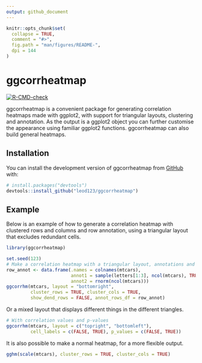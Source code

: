 ```yaml
---
output: github_document
---
```


<!-- README.md is generated from README.Rmd. Please edit that file -->

```r
knitr::opts_chunk$set(
  collapse = TRUE,
  comment = "#>",
  fig.path = "man/figures/README-",
  dpi = 144
)
```

# ggcorrheatmap

<!-- badges: start -->
[![R-CMD-check](https://github.com/leod123/ggcorrheatmap/actions/workflows/R-CMD-check.yaml/badge.svg)](https://github.com/leod123/ggcorrheatmap/actions/workflows/R-CMD-check.yaml)
<!-- badges: end -->

ggcorrheatmap is a convenient package for generating correlation heatmaps made with ggplot2, with support for triangular layouts, clustering and annotation. As the output is a ggplot2 object you can further customise the appearance using familiar ggplot2 functions. ggcorrheatmap can also build general heatmaps.

## Installation

You can install the development version of ggcorrheatmap from [GitHub](https://github.com/) with:

``` r
# install.packages("devtools")
devtools::install_github("leod123/ggcorrheatmap")
```

## Example

Below is an example of how to generate a correlation heatmap with clustered rows and columns and row annotation, using a triangular layout that excludes redundant cells.

```r
library(ggcorrheatmap)

set.seed(123)
# Make a correlation heatmap with a triangular layout, annotations and clustering
row_annot <- data.frame(.names = colnames(mtcars),
                        annot1 = sample(letters[1:3], ncol(mtcars), TRUE),
                        annot2 = rnorm(ncol(mtcars)))
ggcorrhm(mtcars, layout = "bottomright",
         cluster_rows = TRUE, cluster_cols = TRUE,
         show_dend_rows = FALSE, annot_rows_df = row_annot)

```

Or a mixed layout that displays different things in the different triangles.

```r
# With correlation values and p-values
ggcorrhm(mtcars, layout = c("topright", "bottomleft"),
         cell_labels = c(FALSE, TRUE), p_values = c(FALSE, TRUE))
```


It is also possible to make a normal heatmap, for a more flexible output.

```r
gghm(scale(mtcars), cluster_rows = TRUE, cluster_cols = TRUE)
```

